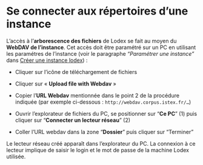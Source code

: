 

# Se connecter aux répertoires d’une instance

L’accès à l’**arborescence des fichiers** de Lodex se fait au moyen du **WebDAV de l’instance**.
Cet accès doit être paramétré sur un PC en utilisant les paramétres de l’instance
(voir le paragraphe *“Paramétrer une instance”* dans [Créer une instance lodex](./creating-an-instance.mdx)) :

- Cliquer sur l’icône de téléchargement de fichiers

<CenteredImage src={telechargement} alt="" />

- Cliquer sur « **Upload file with Webdav** »

<CenteredImage src={webdav} alt="" />

- Copier l’**URL Webdav** mentionnée dans le point 2 de la procédure indiquée (par exemple ci-dessous : `http://webdav.corpus.istex.fr/…`)

<CenteredImage src={webdav1} alt="" />

- Ouvrir l’explorateur de fichiers du PC, se positionner sur “**Ce PC**” (1) puis cliquer sur “**Connecter un lecteur réseau**” (2)

<CenteredImage src={lecteurReseauE1652785923830} alt="" />

- Coller l’URL webdav dans la zone “**Dossier**” puis cliquer sur “Terminer”

<CenteredImage src={lecteurReseau2} alt="" />

Le lecteur réseau créé apparaît dans l’explorateur du PC. La connexion à ce lecteur implique de saisir le login et le mot de passe de la machine Lodex utilisée.

